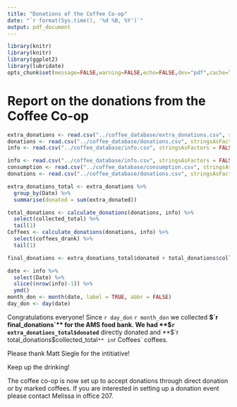 ```yaml
---
title: "Donations of the Coffee Co-op"
date: "`r format(Sys.time(), '%d %B, %Y')`"
output: pdf_document
---
```



```r
library(knitr)
library(knitr)
library(ggplot2)
library(lubridate)
opts_chunk$set(message=FALSE,warning=FALSE,echo=FALSE,dev="pdf",cache=TRUE)
```

# Report on the donations from the Coffee Co-op
```r
extra_donations <- read.csv("../coffee_database/extra_donations.csv", stringsAsFactors = FALSE)
donations <- read.csv("../coffee_database/donations.csv", stringsAsFactors = FALSE)
info <- read.csv("../coffee_database/info.csv", stringsAsFactors = FALSE)
```

```r

info <- read.csv("../coffee_database/info.csv", stringsAsFactors = FALSE)
consumption <- read.csv("../coffee_database/consumption.csv", stringsAsFactors = FALSE)
donations <- read.csv("../coffee_database/donations.csv", stringsAsFactors = FALSE)

extra_donations_total <- extra_donations %>%
  group_by(Date) %>%
  summarise(donated = sum(extra_donated))
```


```r
total_donations <- calculate_donations(donations, info) %>% 
  select(collected_total) %>% 
  tail(1)
Coffees <- calculate_donations(donations, info) %>% 
  select(coffees_drank) %>% 
  tail(1)
```

```r
final_donations <- extra_donations_total$donated + total_donations$collected_total
```

```r
date <- info %>%
  select(Date) %>%
  slice((nrow(info)-1)) %>%
  ymd() 
month_don <- month(date, label = TRUE, abbr = FALSE)
day_don <- day(date)
```

Congratulations everyone! Since `r day_don` `r month_don` we collected **$`r final_donations`** for the AMS food bank. We had **$`r extra_donations_total$donated`** directly donated and **$`r total_donations$collected_total`** in `r Coffees` coffees. 

Please thank Matt Siegle for the intitiative!

Keep up the drinking! 

The coffee co-op is now set up to accept donations through direct donation or by marked coffees. If you are interested in setting up a donation event please contact Melissa in office 207. 

